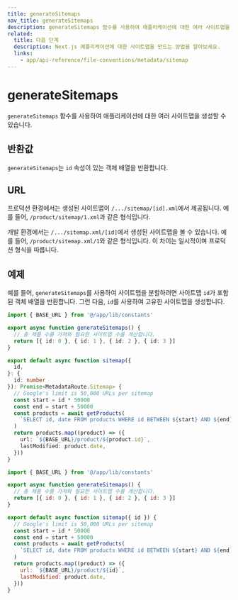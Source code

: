 ```yaml
---
title: generateSitemaps
nav_title: generateSitemaps
description: generateSitemaps 함수를 사용하여 애플리케이션에 대한 여러 사이트맵을 생성하는 방법을 알아보세요.
related:
  title: 다음 단계
  description: Next.js 애플리케이션에 대한 사이트맵을 만드는 방법을 알아보세요.
  links:
    - app/api-reference/file-conventions/metadata/sitemap
---
```


# generateSitemaps

`generateSitemaps` 함수를 사용하여 애플리케이션에 대한 여러 사이트맵을 생성할 수 있습니다.

## 반환값

`generateSitemaps`는 `id` 속성이 있는 객체 배열을 반환합니다.

## URL

프로덕션 환경에서는 생성된 사이트맵이 `/.../sitemap/[id].xml`에서 제공됩니다. 예를 들어, `/product/sitemap/1.xml`과 같은 형식입니다.

개발 환경에서는 `/.../sitemap.xml/[id]`에서 생성된 사이트맵을 볼 수 있습니다. 예를 들어, `/product/sitemap.xml/1`와 같은 형식입니다. 이 차이는 일시적이며 프로덕션 형식을 따릅니다.

## 예제

예를 들어, `generateSitemaps`를 사용하여 사이트맵을 분할하려면 사이트맵 `id`가 포함된 객체 배열을 반환합니다. 그런 다음, `id`를 사용하여 고유한 사이트맵을 생성합니다.

```ts filename="app/product/sitemap.ts" switcher
import { BASE_URL } from '@/app/lib/constants'

export async function generateSitemaps() {
  // 총 제품 수를 가져와 필요한 사이트맵 수를 계산합니다.
  return [{ id: 0 }, { id: 1 }, { id: 2 }, { id: 3 }]
}

export default async function sitemap({
  id,
}: {
  id: number
}): Promise<MetadataRoute.Sitemap> {
  // Google's limit is 50,000 URLs per sitemap
  const start = id * 50000
  const end = start + 50000
  const products = await getProducts(
    `SELECT id, date FROM products WHERE id BETWEEN ${start} AND ${end}`,
  )
  return products.map((product) => ({
    url: `${BASE_URL}/product/${product.id}`,
    lastModified: product.date,
  }))
}
```

```js filename="app/product/sitemap.js" switcher
import { BASE_URL } from '@/app/lib/constants'

export async function generateSitemaps() {
  // 총 제품 수를 가져와 필요한 사이트맵 수를 계산합니다.
  return [{ id: 0 }, { id: 1 }, { id: 2 }, { id: 3 }]
}

export default async function sitemap({ id }) {
  // Google's limit is 50,000 URLs per sitemap
  const start = id * 50000
  const end = start + 50000
  const products = await getProducts(
    `SELECT id, date FROM products WHERE id BETWEEN ${start} AND ${end}`,
  )
  return products.map((product) => ({
    url: `${BASE_URL}/product/${id}`,
    lastModified: product.date,
  }))
}
```
